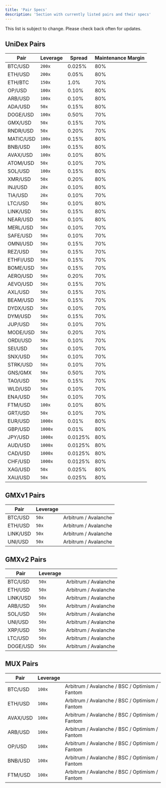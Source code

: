 ```yaml
---
title: 'Pair Specs'
description: 'Section with currently listed pairs and their specs'
---
```


<Note>
This list is subject to change. Please check back often for updates.
</Note>

## UniDex Pairs

| Pair               | Leverage | Spread | Maintenance Margin |
|--------------------|----------|--------|--------------------|
| BTC/USD            | `200x`   | 0.025% |        80%         |
| ETH/USD            | `200x`   | 0.05%  |        80%         |
| ETH/BTC            | `150x`   | 1.0%   |        70%         |
| OP/USD             | `100x`   | 0.10%  |        80%         |
| ARB/USD            | `100x`   | 0.10%  |        80%         |
| ADA/USD            | `50x`    | 0.15%  |        80%         |
| DOGE/USD           | `100x`   | 0.50%  |        70%         |
| GMX/USD            | `50x`    | 0.15%  |        70%         |
| RNDR/USD           | `50x`    | 0.20%  |        70%         |
| MATIC/USD          | `100x`   | 0.15%  |        80%         |
| BNB/USD            | `100x`   | 0.15%  |        80%         |
| AVAX/USD           | `100x`   | 0.10%  |        80%         |
| ATOM/USD           | `50x`    | 0.10%  |        70%         |
| SOL/USD            | `100x`   | 0.15%  |        80%         |
| XMR/USD            | `50x`    | 0.20%  |        80%         |
| INJ/USD            | `20x`    | 0.10%  |        80%         |
| TIA/USD            | `20x`    | 0.10%  |        70%         |
| LTC/USD            | `50x`    | 0.10%  |        80%         |
| LINK/USD           | `50x`    | 0.15%  |        80%         |
| NEAR/USD           | `50x`    | 0.10%  |        80%         |
| MERL/USD           | `50x`    | 0.10%  |        70%         |
| SAFE/USD           | `50x`    | 0.10%  |        70%         |
| OMNI/USD           | `50x`    | 0.15%  |        70%         |
| REZ/USD            | `50x`    | 0.15%  |        70%         |
| ETHFI/USD          | `50x`    | 0.15%  |        70%         |
| BOME/USD           | `50x`    | 0.15%  |        70%         |
| AERO/USD           | `50x`    | 0.20%  |        70%         |
| AEVO/USD           | `50x`    | 0.15%  |        70%         |
| AXL/USD            | `50x`    | 0.15%  |        70%         |
| BEAM/USD           | `50x`    | 0.15%  |        70%         |
| DYDX/USD           | `50x`    | 0.10%  |        70%         |
| DYM/USD            | `50x`    | 0.15%  |        70%         |
| JUP/USD            | `50x`    | 0.10%  |        70%         |
| MODE/USD           | `50x`    | 0.20%  |        70%         |
| ORDI/USD           | `50x`    | 0.10%  |        70%         |
| SEI/USD            | `50x`    | 0.10%  |        70%         |
| SNX/USD            | `50x`    | 0.10%  |        70%         |
| STRK/USD           | `50x`    | 0.10%  |        70%         |
| GNS/GMX            | `50x`    | 0.50%  |        70%         |
| TAO/USD            | `50x`    | 0.15%  |        70%         |
| WLD/USD            | `50x`    | 0.10%  |        70%         |
| ENA/USD            | `50x`    | 0.10%  |        70%         |
| FTM/USD            | `100x`   | 0.10%  |        80%         |
| GRT/USD            | `50x`    | 0.10%  |        70%         |
| EUR/USD            | `1000x`  | 0.01%  |        80%         |
| GBP/USD            | `1000x`  | 0.01%  |        80%         |
| JPY/USD            | `1000x`  | 0.0125%|        80%         |
| AUD/USD            | `1000x`  | 0.0125%|        80%         |
| CAD/USD            | `1000x`  | 0.0125%|        80%         |
| CHF/USD            | `1000x`  | 0.0125%|        80%         |
| XAG/USD            | `50x`    | 0.025% |        80%         |
| XAU/USD            | `50x`    | 0.025% |        80%         |

## GMXv1 Pairs

| Pair   | Leverage          |                 |
| ----------- | ------------------------ | ---------------------- |
| BTC/USD | `50x` | Arbitrum / Avalanche |
| ETH/USD | `50x` | Arbitrum / Avalanche |
| LINK/USD | `50x` | Arbitrum / Avalanche |
| UNI/USD | `50x` | Arbitrum / Avalanche |

## GMXv2 Pairs

| Pair   | Leverage          |                 |
| ----------- | ------------------------ | ---------------------- |
| BTC/USD | `50x` | Arbitrum / Avalanche |
| ETH/USD | `50x` | Arbitrum / Avalanche |
| LINK/USD | `50x` | Arbitrum / Avalanche |
| ARB/USD | `50x` | Arbitrum / Avalanche |
| SOL/USD | `50x` | Arbitrum / Avalanche |
| UNI/USD | `50x` | Arbitrum / Avalanche |
| XRP/USD | `50x` | Arbitrum / Avalanche |
| LTC/USD | `50x` | Arbitrum / Avalanche |
| DOGE/USD | `50x` | Arbitrum / Avalanche |

## MUX Pairs

| Pair   | Leverage          |                 |
| ----------- | ------------------------ | ---------------------- |
| BTC/USD | `100x` | Arbitrum / Avalanche / BSC / Optimism / Fantom |
| ETH/USD | `100x` | Arbitrum / Avalanche / BSC / Optimism / Fantom |
| AVAX/USD | `100x` | Arbitrum / Avalanche / BSC / Optimism / Fantom |
| ARB/USD | `100x` | Arbitrum / Avalanche / BSC / Optimism / Fantom |
| OP/USD | `100x` | Arbitrum / Avalanche / BSC / Optimism / Fantom |
| BNB/USD | `100x` | Arbitrum / Avalanche / BSC / Optimism / Fantom |
| FTM/USD | `100x` | Arbitrum / Avalanche / BSC / Optimism / Fantom |
